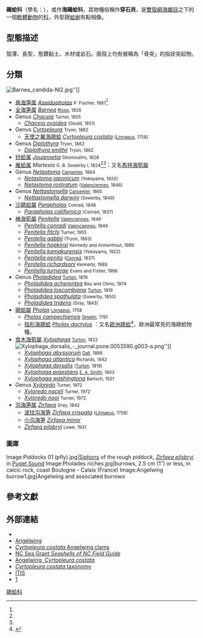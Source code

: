 {{Automatic taxobox
| image = Piddocks 01 (pfly).jpg
| image_caption = ''[[Zirfaea_pilsbryi|Zirfaea pilsbryi]]''
| taxon = Pholadidae
| authority = [[让-巴蒂斯特·拉马克|Lamarck]], 1809
| subdivision_ranks = [[屬_(生物)|屬]]
| subdivision = [[#分類|見內文]]
}}

'''鷗蛤科'''（學名：{{lang|la|Pholadidae}}），或作'''海鷗蛤科'''{{r|Dance 2008|page1=245}}，其物種俗稱作'''穿石貝'''，是[[雙殼綱|雙殼綱]][[海螂目|海螂目]]之下的一個[[軟體動物|軟體動物]]的[[科_(生物)|科]]，外型跟[[蛤蜊|蛤蜊]]有點相像。

==型態描述==
殻薄、長型，態鑽黏土、木材或岩石{{r|Dance 2008|page1=245}}。兩殻上均有被稱為「骨突」的指狀突起物{{r|Dance 2008|page1=245}}。

==分類==
[[Image:Barnea_candida-Nl2.jpg|thumb]]'']]
*[[盾海笋属|盾海笋属]] ''[[Aspidopholas|Aspidopholas]]'' <small>P. Fischer, 1887</small><ref name="WoRMS_492702"/>
*[[全海笋属|全海笋属]] ''[[Barnea|Barnea]]'' <small>[[Antoine_Risso|Risso]], 1826</small>
* Genus ''[[Chaceia|Chaceia]]'' <small>Turner, 1855</small>
** ''[[Chaceia_ovoidea|Chaceia ovoidea]]'' <small>(Gould, 1851)</small>
* Genus ''[[Cyrtopleura|Cyrtopleura]]'' <small>Tryon, 1862</small>
** [[天使之翼海鷗蛤|天使之翼海鷗蛤]] ''[[Cyrtopleura_costata|Cyrtopleura costata]]'' <small>([[Linnaeus|Linnaeus]], 1758)</small>{{r|Dance 2008|page1=245}}
* Genus ''[[Diplothyra|Diplothyra]]'' <small>Tryon, 1862</small>
** ''[[Diplothyra_smithii|Diplothyra smithii]]'' <small>Tryon, 1862</small>
* [[铃蛤属|铃蛤属]] ''[[Jouannetia|Jouannetia]]'' <small>Desmoulins, 1828</small>
* [[雁蛤属|雁蛤属]] ''Martesia'' <small>G. B. Sowerby I, 1824</small><ref name="WoRMS_156864"/><ref name="TaiBIF"/>：又名[[馬特海筍屬|馬特海筍屬]]
* Genus ''[[Netastoma|Netastoma]]'' <small>[[Phillip_Pearsall_Carpenter|Carpenter]], 1864</small>
** ''[[Netastoma_japonicum|Netastoma japonicum]]'' <small>(Yokoyama, 1920)</small>
** ''[[Netastoma_rostratum|Netastoma rostratum]]'' <small>([[Achille_Valenciennes|Valenciennes]], 1846)</small>
* Genus ''[[Nettastomella|Nettastomella]]'' <small>[[Phillip_Pearsall_Carpenter|Carpenter]], 1865</small>
** ''[[Nettastomella_darwini|Nettastomella darwini]]'' <small>(Sowerby, 1849)</small>
* [[沙鷗蛤屬|沙鷗蛤屬]] ''[[Parapholas|Parapholas]]'' <small>Conrad, 1848</small>
** ''[[Parapholas_californica|Parapholas californica]]'' <small>(Conrad, 1837)</small>
* [[棒海筍屬|棒海筍屬]] ''[[Penitella|Penitella]]'' <small>[[Achille_Valenciennes|Valenciennes]], 1846</small>
** ''[[Penitella_conradi|Penitella conradi]]'' <small>[[Achille_Valenciennes|Valenciennes]], 1846</small>
** ''[[Penitella_fitchi|Penitella fitchi]]'' <small>Turner, 1955</small>
** ''[[Penitella_gabbii|Penitella gabbii]]'' <small>(Tryon, 1863)</small>
** ''[[Penitella_hopkinsi|Penitella hopkinsi]]'' <small>Kennedy and Armentrout, 1989</small>
** ''[[Penitella_kamakurensis|Penitella kamakurensis]]'' <small>(Yokoyama, 1922)</small>
** ''[[Penitella_penita|Penitella penita]]'' <small>([[Timothy_Abbott_Conrad|Conrad]], 1837)</small>
** ''[[Penitella_richardsoni|Penitella richardsoni]]'' <small>Kennedy, 1989</small>
** ''[[Penitella_turnerae|Penitella turnerae]]'' <small>Evans and Fisher, 1966</small>
* Genus ''[[Pholadidea|Pholadidea]]'' <small>[[William_Turton|Turton]], 1819</small>
** ''[[Pholadidea_acherontea|Pholadidea acherontea]]'' <small>Beu and Climo, 1974</small>
** ''[[Pholadidea_loscombiana|Pholadidea loscombiana]]'' <small>[[William_Turton|Turton]], 1819</small>
** ''[[Pholadidea_spathulata|Pholadidea spathulata]]'' <small>(Sowerby, 1850)</small>
** ''[[Pholadidea_tridens|Pholadidea tridens]]'' <small>(Gray, 1843)</small>
* [[鷗蛤屬|鷗蛤屬]] ''[[Pholas|Pholas]]'' <small>[[Linnaeus|Linnaeus]], 1758</small>
** ''[[Pholas_campechiensis|Pholas campechiensis]]'' <small>[[Johann_Friedrich_Gmelin|Gmelin]], 1791</small>
** [[指形海鷗蛤|指形海鷗蛤]] ''[[Pholas_dactylus|Pholas dactylus]]'' {{small|[[Linnaeus|Linnaeus]], 1758}}：又名[[歐洲鷗蛤|歐洲鷗蛤]]<ref>{{cite web |url=http://shell.sinica.edu.tw/chinese/4200detail.php?id=4142 |title=世界貝類：歐洲鷗蛤 |accessdate=2018-08-10 |archive-date=2018-08-10 |archive-url=https://web.archive.org/web/20180810175936/http://shell.sinica.edu.tw/chinese/4200detail.php?id=4142 |dead-url=no }}</ref>，歐洲最常見的海鷗蛤物種{{r|Dance 2008|page1=245}}。
* [[食木海筍屬|食木海筍屬]] ''[[Xylophaga|Xylophaga]]'' <small>[[William_Turton|Turton]], 1822</small>[[File:Xylophaga_dorsalis_-_journal.pone.0053590.g003-a.png|thumb]]'']]
** ''[[Xylophaga_abyssorum|Xylophaga abyssorum]]'' <small>[[W.H._Dall|Dall]], 1886</small>
** ''[[Xylophaga_atlantica|Xylophaga atlantica]]'' <small>Richards, 1942</small>
** ''[[Xylophaga_dorsalis|Xylophaga dorsalis]]'' <small>([[William_Turton|Turton]], 1819)</small>
** ''[[Xylophaga_praestans|Xylophaga praestans]]'' <small>[[Edgar_Albert_Smith|E. A. Smith]], 1903</small>
** ''[[Xylophaga_washingtona|Xylophaga washingtona]]'' <small>Bartsch, 1921</small>
* Genus ''[[Xyloredo|Xyloredo]]'' <small>Turner, 1972</small>
** ''[[Xyloredo_naceli|Xyloredo naceli]]'' <small>Turner, 1972</small>
** ''[[Xyloredo_nooi|Xyloredo nooi]]'' <small>Turner, 1972</small>
* [[沟海笋属|沟海笋属]] ''[[Zirfaea|Zirfaea]]'' <small>Gray, 1842</small>
** [[波纹沟海笋|波纹沟海笋]] ''[[Zirfaea_crispata|Zirfaea crispata]]'' <small>([[Linnaeus|Linnaeus]], 1758)</small>
** [[小沟海笋|小沟海笋]] ''[[Zirfaea_minor|Zirfaea minor]]''
** ''[[Zirfaea_pilsbryi|Zirfaea pilsbryi]]'' <small>Lowe, 1931</small>

===圖庫===
<gallery>
Image:Piddocks 01 (pfly).jpg|[[Siphon_(mollusc)|Siphons]] of the rough piddock, ''[[Zirfaea_pilsbryi|Zirfaea pilsbryi]]'' in [[Puget_Sound|Puget Sound]]
Image:Pholades niches.jpg|burrows, 2.5 cm (1″) or less, in calcic rock, coast Boulogne - Calais (France)
Image:Angelwing burrow1.jpg|Angelwing and associated burrows
</gallery>

==參考文獻==
{{reflist |refs=
<ref name="Dance 2008">世界貝殻圖鑑</ref>
<ref name="TaiBIF">{{cite web
 |url=http://taibif.tw/zh/catalogue_of_life/page/f0ec-45bb-da17-c944-d9d1-477f-a7fa-3f5c
 |title=''Martesia'' 雁蛤屬
 |work=[[台灣生物多樣性資訊入口網|台灣生物多樣性資訊入口網]]
 |accessdate=2017-04-16
 |archive-date=2020-08-15
 |archive-url=https://web.archive.org/web/20200815111747/http://taibif.tw/zh/catalogue_of_life/page/f0ec-45bb-da17-c944-d9d1-477f-a7fa-3f5c
 |dead-url=no
 }}</ref>
<ref name="WoRMS_156864">{{cite WoRMS
 |id=156864 |authorlink=WoRMS
 |last1=Bouchet |first1=Philippe
 |last2=Tran    |first2=Bastien
 |last3=Gofas   |first3=Serge
 |last4=Cuvelier|first4=Daphne
 |title=''Martesia'' G. B. Sowerby I, 1824 
 |date=2013-01-14 |access-date=2017-04-16 }}</ref>
<ref name="WoRMS_492702">{{cite WoRMS
 |id=492702 |authorlink=WoRMS
 |last1=Sartori |first1=André F.
 |last2=Tran    |first2=Bastien
 |title=''Aspidopholas'' P. Fischer, 1887
 |date=2013-11-26 |access-date=2017-04-16 }}</ref>
}}

==外部連結==
{{Commons category|Pholadidae}}
*{{Wikispecies-inline|Pholadidae}}
* [http://www.mitchellspublications.com/guides/shells/articles/0018/ Angelwing]{{Wayback|url=http://www.mitchellspublications.com/guides/shells/articles/0018/ |date=20160715215441 }}
* [http://www.sms.si.edu/IRLSpec/Cyrtop_costat.htm ''Cyrtopleura costata'' Angelwing clams]{{Wayback|url=http://www.sms.si.edu/IRLSpec/Cyrtop_costat.htm |date=20161010171430 }}
* [http://www.ncseagrant.org/ NC Sea Grant ''Seashells of NC Field Guide'']{{Wayback|url=http://www.ncseagrant.org/ |date=20140215124033 }}
* [http://www.edwardtbabinski.us/beach_kids/sea_shells/angel_wings/ Angelwing, ''Cyrtopleura costata'']{{Wayback|url=http://www.edwardtbabinski.us/beach_kids/sea_shells/angel_wings/ |date=20160304053201 }}
* [http://www.sms.si.edu/IRLSpec/Cyrtop_costat.htm ''Cyrtopleura costata'' taxonomy]{{Wayback|url=http://www.sms.si.edu/IRLSpec/Cyrtop_costat.htm |date=20161010171430 }}
* [http://www.itis.gov/servlet/SingleRpt/SingleRpt ITIS]{{Wayback|url=http://www.itis.gov/servlet/SingleRpt/SingleRpt |date=20090312100559 }}
* [https://web.archive.org/web/20160918093945/http://www.biologie.uni-ulm.de/systax/daten/taxa/details/zoo_32.html]
{{Taxonbar}}
[[Category:鷗蛤科|]]